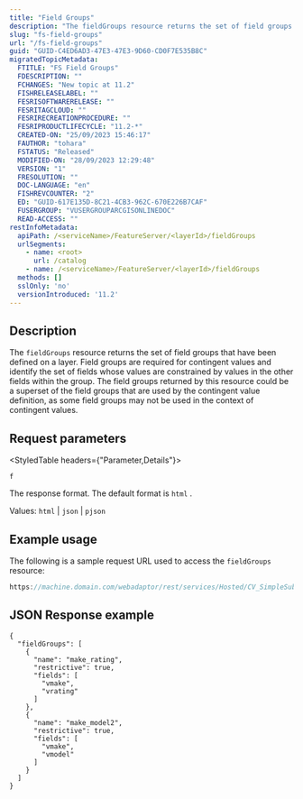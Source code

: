 ```yaml
---
title: "Field Groups"
description: "The fieldGroups resource returns the set of field groups that have been defined on a layer."
slug: "fs-field-groups"
url: "/fs-field-groups"
guid: "GUID-C4ED6AD3-47E3-47E3-9D60-CD0F7E535B8C"
migratedTopicMetadata:
  FTITLE: "FS Field Groups"
  FDESCRIPTION: ""
  FCHANGES: "New topic at 11.2"
  FISHRELEASELABEL: ""
  FESRISOFTWARERELEASE: ""
  FESRITAGCLOUD: ""
  FESRIRECREATIONPROCEDURE: ""
  FESRIPRODUCTLIFECYCLE: "11.2-*"
  CREATED-ON: "25/09/2023 15:46:17"
  FAUTHOR: "tohara"
  FSTATUS: "Released"
  MODIFIED-ON: "28/09/2023 12:29:48"
  VERSION: "1"
  FRESOLUTION: ""
  DOC-LANGUAGE: "en"
  FISHREVCOUNTER: "2"
  ED: "GUID-617E135D-8C21-4CB3-962C-670E226B7CAF"
  FUSERGROUP: "VUSERGROUPARCGISONLINEDOC"
  READ-ACCESS: ""
restInfoMetadata:
  apiPath: /<serviceName>/FeatureServer/<layerId>/fieldGroups
  urlSegments:
    - name: <root>
      url: /catalog
    - name: /<serviceName>/FeatureServer/<layerId>/fieldGroups
  methods: []
  sslOnly: 'no'
  versionIntroduced: '11.2'
---
```


## Description

The `fieldGroups`  resource returns the set of field groups that have been defined on a layer. Field groups are required for contingent values and identify the set of fields whose values are constrained by values in the other fields within the group. The field groups returned by this resource could be a superset of the field groups that are used by the contingent value definition, as some field groups may not be used in the context of contingent values.

##  Request parameters

<StyledTable headers={"Parameter,Details"}>

<StyledTableRow>

<StyledTableCell cellStyle="markdown">

`f` 

</StyledTableCell>

<StyledTableCell cellStyle="markdown">

The response format. The default format is `html` .

Values: `html`  \| `json`  \| `pjson` 

</StyledTableCell>

</StyledTableRow>

</StyledTable>

## Example usage

The following is a sample request URL used to access the `fieldGroups`  resource:

```javascript
https://machine.domain.com/webadaptor/rest/services/Hosted/CV_SimpleSubtype/FeatureServer/0/fieldGroups?f=pjson
```

 

## JSON Response example

```other
{
  "fieldGroups": [
    {
      "name": "make_rating",
      "restrictive": true,
      "fields": [
        "vmake",
        "vrating"
      ]
    },
    {
      "name": "make_model2",
      "restrictive": true,
      "fields": [
        "vmake",
        "vmodel"
      ]
    }
  ]
}
```

 
